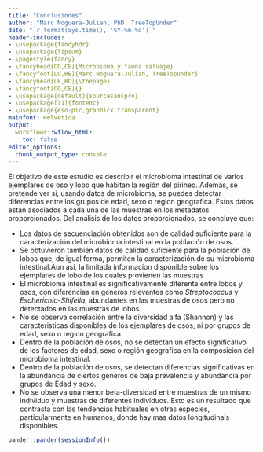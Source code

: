 ```yaml
---
title: "Conclusiones"
author: "Marc Noguera-Julian, PhD. TreeTopUnder"
date: "`r format(Sys.time(), '%Y-%m-%d')`"
header-includes:
- \usepackage{fancyhdr}
- \usepackage{lipsum}
- \pagestyle{fancy}
- \fancyhead[CO,CE]{Microbioma y fauna salvaje}
- \fancyfoot[LO,RE]{Marc Noguera-Julian, TreeTopUnder}
- \fancyhead[LE,RO]{\thepage}
- \fancyfoot[CO,CE]{}
- \usepackage[default]{sourcesanspro}
- \usepackage[T1]{fontenc}
- \usepackage{eso-pic,graphicx,transparent}
mainfont: Helvetica
output:
  workflowr::wflow_html:
    toc: false
editor_options:
  chunk_output_type: console
---
```




El objetivo de este estudio es describir el microbioma intestinal de varios ejemplares de oso y lobo que habitan la región del pirineo. Además, se pretende ver si, usando datos de microbioma, se puedes detectar diferencias entre los grupos de edad, sexo o region geografica. Estos datos estan asociados a cada una de las muestras en los metadatos proporcionados. Del análisis de los datos proporcionados, se concluye que:

* Los datos de secuenciación obtenidos son de calidad suficiente para la caracterización del microbioma intestinal en la población de osos.
* Se obtuvieron también datos de calidad suficiente para la población de lobos que, de igual forma, permiten la caracterización de su microbioma intestinal.Aun así, la limitada informacion disponible sobre los ejemplares de lobo de los cuales provienen las muestras 
* El microbioma intestinal es significativamente diferente entre lobos y osos, con diferencias en generos relevantes como _Streptococcus_ y _Escherichia-Shifella_, abundantes en las muestras de osos pero no detectados en las muestras de lobos.
* No se observa correlación entre la diversidad alfa (Shannon) y las caracteristicas disponibles de los ejemplares de osos, ni por grupos de edad, sexo o region geografica.
* Dentro de la población de osos, no se detectan un efecto significativo de los factores de edad, sexo o región geografica en la composicion del microbioma intestinal.
* Dentro de la población de osos, se detectan diferencias significativas en la abundancia de ciertos generos de baja prevalencia y abundancia por grupos de Edad y sexo.
* No se observa una menor beta-diversidad entre muestras de un mismo individuo y muestras de diferentes individuos. Esto es un resultado que contrasta con las tendencias habituales en otras especies, particularmente en humanos, donde hay mas datos longitudinals disponibles.



```r
pander::pander(sessionInfo())
```
